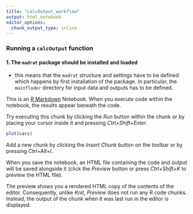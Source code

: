```yaml
---
title: "calcOutput_workflow"
output: html_notebook
editor_options: 
  chunk_output_type: inline
---
```


### Running a `calcOutput` function

#### 1. The `madrat` package should be installed and loaded
* this means that the `madrat` structure and settings have to be defined which happens by first installation of the package. In particular, the `mainfloder` directory for input data and outputs has to be defined.

This is an [R Markdown](http://rmarkdown.rstudio.com) Notebook. When you execute code within the notebook, the results appear beneath the code. 

Try executing this chunk by clicking the *Run* button within the chunk or by placing your cursor inside it and pressing *Ctrl+Shift+Enter*. 

```r
plot(cars)
```

Add a new chunk by clicking the *Insert Chunk* button on the toolbar or by pressing *Ctrl+Alt+I*.

When you save the notebook, an HTML file containing the code and output will be saved alongside it (click the *Preview* button or press *Ctrl+Shift+K* to preview the HTML file).

The preview shows you a rendered HTML copy of the contents of the editor. Consequently, unlike *Knit*, *Preview* does not run any R code chunks. Instead, the output of the chunk when it was last run in the editor is displayed.
